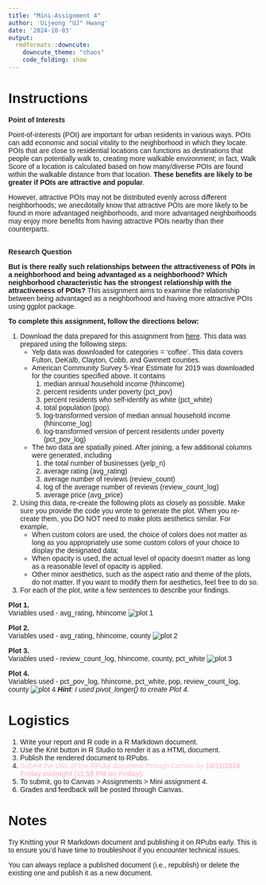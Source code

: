 ```yaml
---
title: "Mini-Assignment 4"
author: 'Uijeong "UJ" Hwang'
date: '2024-10-03'
output:
  rmdformats::downcute:
    downcute_theme: "chaos"
    code_folding: show
---
```


<style type="text/css">
  body{
  font-family: Arial;
  }
</style>

# Instructions
**Point of Interests**

Point-of-interests (POI) are important for urban residents in various ways. POIs can add economic and social vitality to the neighborhood in which they locate. POIs that are close to residential locations can functions as destinations that people can potentially walk to, creating more walkable environment; in fact, Walk Score of a location is calculated based on how many/diverse POIs are found within the walkable distance from that location. **These benefits are likely to be greater if POIs are attractive and popular**. 

However, attractive POIs may not be distributed evenly across different neighborhoods; we anecdotally know that attractive POIs are more likely to be found in more advantaged neighborhoods, and more advantaged neighborhoods may enjoy more benefits from having attractive POIs nearby than their counterparts. 

<br>
**Research Question**

**But is there really such relationships between the attractiveness of POIs in a neighborhood and being advantaged as a neighborhood? Which neighborhood characteristic has the strongest relationship with the attractiveness of POIs?** This assignment aims to examine the relationship between being advantaged as a neighborhood and having more attractive POIs using ggplot package.



**To complete this assignment, follow the directions below:**

1. Download the data prepared for this assignment from [here](https://ujhwang.github.io/urban-analytics-2024/Assignment/mini_4/coffee.csv). This data was prepared using the following steps:
    * Yelp data was downloaded for categories = 'coffee'. This data covers Fulton, DeKalb, Clayton, Cobb, and Gwinnett counties. 
    * American Community Survey 5-Year Estimate for 2019 was downloaded for the counties specified above. It contains 
        (1) median annual household income (hhincome)
        (2) percent residents under poverty (pct_pov)
        (3) percent residents who self-identify as white (pct_white)
        (4) total population (pop). 
        (5) log-transformed version of median annual household income (hhincome_log)
        (6) log-transformed version of percent residents under poverty (pct_pov_log)
    * The two data are spatially joined. After joining, a few additional columns were generated, including 
        (1) the total number of businesses (yelp_n)
        (2) average rating (avg_rating)
        (3) average number of reviews (review_count)
        (4) log of the average number of reviews (review_count_log)
        (5) average price (avg_price)

2. Using this data, re-create the following plots as closely as possible. Make sure you provide the code you wrote to generate the plot. When you re-create them, you DO NOT need to make plots aesthetics similar. For example, 
    * When custom colors are used, the choice of colors does not matter as long as you appropriately use some custom colors of your choice to display the designated data; 
    * When opacity is used, the actual level of opacity doesn't matter as long as a reasonable level of opacity is applied. 
    * Other minor aesthetics, such as the aspect ratio and theme of the plots, do not matter. If you want to modify them for aesthetics, feel free to do so.
    
3. For each of the plot, write a few sentences to describe your findings.


**Plot 1.**   
Variables used - avg_rating, hhincome
![plot 1](q1.jpg)
 
**Plot 2.**   
Variables used - avg_rating, hhincome, county
![plot 2](q2.jpg)

**Plot 3.**   
Variables used - review_count_log, hhincome, county, pct_white
![plot 3](q3.jpg)

**Plot 4.**  
Variables used - pct_pov_log, hhincome, pct_white, pop, review_count_log, county
![plot 4](q4.jpg)
***Hint**: I used pivot_longer() to create Plot 4.*


# Logistics
1. Write your report and R code in a R Markdown document. 
2. Use the Knit button in R Studio to render it as a HTML document.
3. Publish the rendered document to RPubs.
4. <font color="pink">Submit the URL of the RPubs document through Canvas by **10/11/2024 Friday midnight (11:59 PM on Friday).** </font>
5. To submit, go to Canvas > Assignments > Mini assignment 4.
6. Grades and feedback will be posted through Canvas.



    
# Notes
Try Knitting your R Markdown document and publishing it on RPubs early. This is to ensure you'd have time to troubleshoot if you encounter technical issues.

You can always replace a published document (i.e., republish) or delete the existing one and publish it as a new document. 